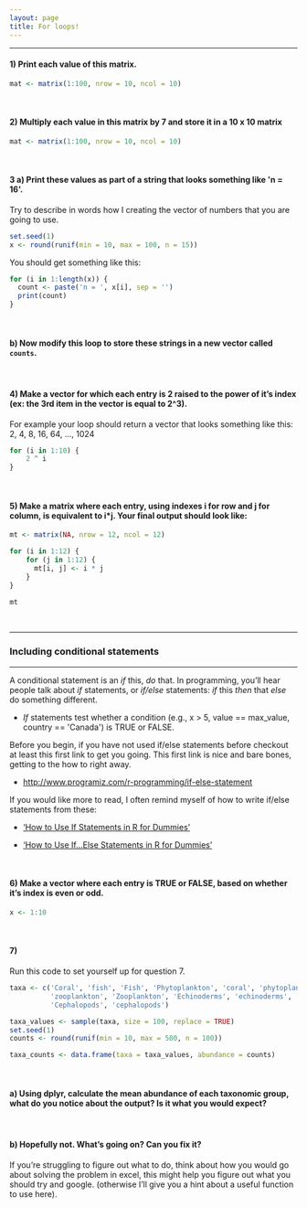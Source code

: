 ```yaml
---
layout: page
title: For loops!
---
```


--------------------------------------------------------------------------------

#### 1) Print each value of this matrix.  

```r
mat <- matrix(1:100, nrow = 10, ncol = 10)
```
\  
\  

#### 2) Multiply each value in this matrix by 7 and store it in a 10 x 10 matrix

```r
mat <- matrix(1:100, nrow = 10, ncol = 10)
```
\  
\  

#### 3 a) Print these values as part of a string that looks something like \'n = 16\'.  
Try to describe in words how I creating the vector of numbers that you are going 
to use. 

```r
set.seed(1)
x <- round(runif(min = 10, max = 100, n = 15))
```

You should get something like this:

```r
for (i in 1:length(x)) {
  count <- paste('n = ', x[i], sep = '')
  print(count)
}
```
\  
\  

#### b) Now modify this loop to store these strings in a new vector called `counts`.  

\  
\  

#### 4) Make a vector for which each entry is 2 raised to the power of it's index (ex: the 3rd item in the vector is equal to 2^3).

For example your loop should return a vector that looks something like this:  
2, 4, 8, 16, 64, ..., 1024

```r
for (i in 1:10) {
    2 ^ i
}
```

\  
\  

#### 5) Make a matrix where each entry, using indexes i for row and j for column, is equivalent to i*j. Your final output should look like:

```r

mt <- matrix(NA, nrow = 12, ncol = 12)

for (i in 1:12) {
    for (j in 1:12) {
      mt[i, j] <- i * j
    }
}

mt

```

\  
\  

--------------------------------------------------------------------------------

### Including conditional statements

--------------------------------------------------------------------------------

A conditional statement is an *if* this, *do* that. In programming, you'll hear 
people talk about *if* statements, or *if/else* statements: *if* this *then* that *else* do something different.  

* *If* statements test whether a condition (e.g., x > 5, value == max_value, 
country == \'Canada\') is TRUE or FALSE.  

Before you begin, if you have not used if/else statements before checkout at 
least this first link to get you going. This first link is nice and bare bones, getting to the how to right away.   

* [http://www.programiz.com/r-programming/if-else-statement](http://www.programiz.com/r-programming/if-else-statement)  

If you would like more to read, I often remind myself of how to write if/else 
statements from these:

* ['How to Use If Statements in R for Dummies'](http://www.dummies.com/how-to/content/how-to-use-if-statements-in-r.html)

* ['How to Use If…Else Statements in R for Dummies'](http://www.dummies.com/how-to/content/how-to-use-if133else-statements-in-r.html)

\  
\  

#### 6) Make a vector where each entry is TRUE or FALSE, based on whether it's index is even or odd.

```r
x <- 1:10
```

\  
\  

#### 7)  
Run this code to set yourself up for question 7.  

```r
taxa <- c('Coral', 'fish', 'Fish', 'Phytoplankton', 'coral', 'phytoplankton', 
          'zooplankton', 'Zooplankton', 'Echinoderms', 'echinoderms', 
          'Cephalopods', 'cephalopods')

taxa_values <- sample(taxa, size = 100, replace = TRUE)
set.seed(1)
counts <- round(runif(min = 10, max = 500, n = 100))

taxa_counts <- data.frame(taxa = taxa_values, abundance = counts)
```

\  
\  

#### a) Using dplyr, calculate the mean abundance of each taxonomic group, what do you notice about the output? Is it what you would expect?  

\  
\  

#### b) Hopefully not. What's going on? Can you fix it? 
If you're struggling to figure out what to do, think about how you would go about solving the problem in excel, this might help you figure out what you should try and google. (otherwise I'll give you a hint about a useful function to use here).

